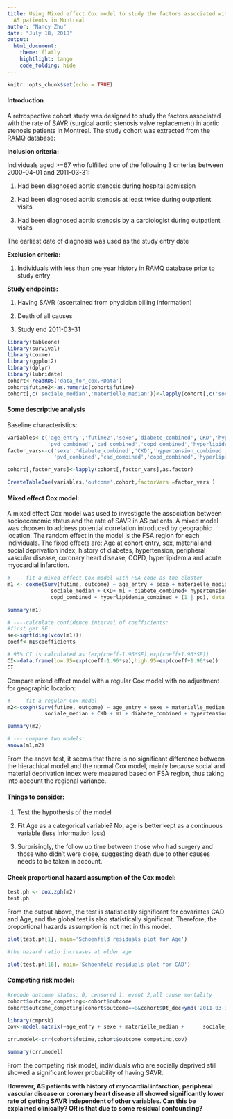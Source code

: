 ```yaml
---
title: Using Mixed effect Cox model to study the factors associated with rate of SAVR in
  AS patients in Montreal
author: "Nancy Zhu"
date: "July 18, 2018"
output: 
  html_document:
    theme: flatly
    hightlight: tango
    code_folding: hide
---
```


```r
knitr::opts_chunk$set(echo = TRUE)
```

#### Introduction
A retrospective cohort study was designed to study the factors associated with the rate of SAVR (surgical aortic stenosis valve replacement) in aortic stenosis patients in Montreal. The study cohort was extracted from the RAMQ database:

**Inclusion criteria:**

Individuals aged >=67 who fulfilled one of the following 3 criterias between 2000-04-01 and 2011-03-31:

1. Had been diagnosed aortic stenosis during hospital admission

2. Had been diagnosed aortic stenosis at least twice during outpatient visits

3. Had been diagnosed aortic stenosis by a cardiologist during outpatient visits

The earliest date of diagnosis was used as the study entry date

**Exclusion criteria:**

1. Individuals with less than one year history in RAMQ database prior to study entry

**Study endpoints:**

1. Having SAVR (ascertained from physician billing information)

2. Death of all causes

3. Study end 2011-03-31


```r
library(tableone)
library(survival)
library(coxme)
library(ggplot2)
library(dplyr)
library(lubridate)
cohort<-readRDS('data_for_cox.RData')
cohort$futime2<-as.numeric(cohort$futime)
cohort[,c('sociale_median','materielle_median')]<-lapply(cohort[,c('sociale_median','materielle_median')],as.factor)
```

#### Some descriptive analysis
Baseline characteristics:
```r
variables<-c('age_entry','futime2','sexe','diabete_combined','CKD','hypertension_combined',
             'pvd_combined','cad_combined','copd_combined','hyperlipidemia_combined','mi','sociale_median','materielle_median')
factor_vars<-c('sexe','diabete_combined','CKD','hypertension_combined',
               'pvd_combined','cad_combined','copd_combined','hyperlipidemia_combined','mi','sociale_median','materielle_median')

cohort[,factor_vars]<-lapply(cohort[,factor_vars],as.factor)

CreateTableOne(variables,'outcome',cohort,factorVars =factor_vars )
```


#### Mixed effect Cox model:
A mixed effect Cox model was used to investigate the association between socioeconomic status and the rate of SAVR in AS patients. A mixed model was choosen to address potential correlation introduced by geographic location. The random effect in the model is the FSA region for each individuals. The fixed effects are: Age at cohort entry, sex, material and social deprivation index, history of diabetes, hypertension, peripheral vascular disease, coronary heart disease, COPD, hyperlipidemia and acute myocardial infarction.

```r
# --- fit a mixed effect Cox model with FSA code as the cluster
m1 <- coxme(Surv(futime, outcome) ~ age_entry + sexe + materielle_median + 
              sociale_median + CKD+ mi + diabete_combined+ hypertension_combined + pvd_combined + cad_combined +
              copd_combined + hyperlipidemia_combined + (1 | pc), data = cohort)

summary(m1)

```

```r
# ----calculate confidence interval of coefficients:
#first get SE:
se<-sqrt(diag(vcov(m1)))
coeff<-m1$coefficients

# 95% CI is calculated as (exp(coeff-1.96*SE),exp(coeff+1.96*SE))
CI<-data.frame(low.95=exp(coeff-1.96*se),high.95=exp(coeff+1.96*se))
CI
```

Compare mixed effect model with a regular Cox model with no adjustment for geographic location:
```r
# --- fit a regular Cox model
m2<-coxph(Surv(futime, outcome) ~ age_entry + sexe + materielle_median + 
            sociale_median + CKD + mi + diabete_combined + hypertension_combined + pvd_combined + cad_combined + copd_combined + hyperlipidemia_combined, data = cohort)

summary(m2)

# --- compare two models:
anova(m1,m2)
```
From the anova test, it seems that there is no significant difference between the hierachical model and the normal Cox model, mainly because social and material deprivation index were measured based on FSA region, thus taking into account the regional variance.

#### Things to consider:
1. Test the hypothesis of the model

2. Fit Age as a categorical variable?
No, age is better kept as a continuous variable (less information loss)

3. Surprisingly, the follow up time between those who had surgery and those who didn't were close, suggesting death due to other causes needs to be taken in account.

#### Check proportional hazard assumption of the Cox model:
```r
test.ph <- cox.zph(m2)
test.ph
```
From the output above, the test is statistically significant for covariates CAD and Age, and the global test is also statistically significant. Therefore, the proportional hazards assumption is not met in this model.



```r
plot(test.ph[1], main='Schoenfeld residuals plot for Age')

#the hazard ratio increases at older age

plot(test.ph[16], main='Schoenfeld residuals plot for CAD')
```


#### Competing risk model:
```r
#recode outcome status: 0, censored 1, event 2,all cause mortality
cohort$outcome_competing<-cohort$outcome
cohort$outcome_competing[cohort$outcome==0&cohort$Dt_dec<ymd('2011-03-31')]<-2

```

```r
library(cmprsk)
cov<-model.matrix(~age_entry + sexe + materielle_median +      sociale_median + CKD + mi + diabete_combined + hypertension_combined +      pvd_combined + cad_combined + copd_combined + hyperlipidemia_combined,data=cohort)[,-1]

crr.model<-crr(cohort$futime,cohort$outcome_competing,cov)

summary(crr.model)
```

From the competing risk model, individuals who are socially deprived still showed a significant lower probability of having SAVR. 

**However, AS patients with history of myocardial infarction, peripheral vascular disease or coronary heart disease all showed significantly lower rate of getting SAVR independent of other variables. Can this be explained clinically? OR is that due to some residual confounding?**